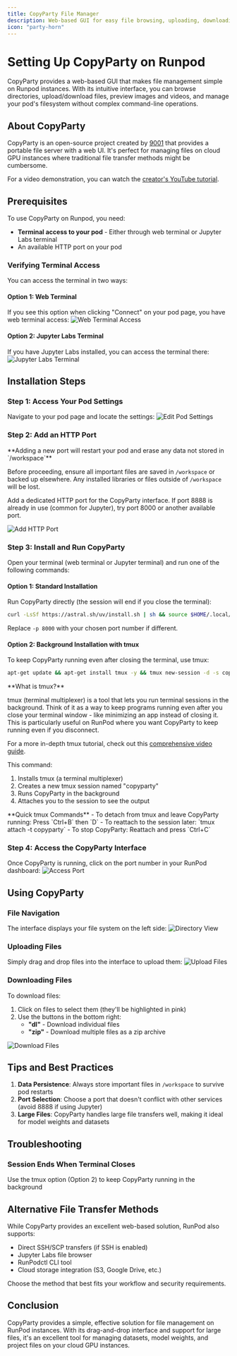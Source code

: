```yaml
---
title: CopyParty File Manager
description: Web-based GUI for easy file browsing, uploading, downloading, and media viewing on Runpod
icon: "party-horn"
---
```


# Setting Up CopyParty on Runpod

CopyParty provides a web-based GUI that makes file management simple on Runpod instances. With its intuitive interface, you can browse directories, upload/download files, preview images and videos, and manage your pod's filesystem without complex command-line operations.

## About CopyParty

CopyParty is an open-source project created by [9001](https://github.com/9001/copyparty) that provides a portable file server with a web UI. It's perfect for managing files on cloud GPU instances where traditional file transfer methods might be cumbersome.

For a video demonstration, you can watch the [creator's YouTube tutorial](https://youtu.be/15_-hgsX2V0?si=AXArKvI79LEscpNn).

## Prerequisites

To use CopyParty on Runpod, you need:
- **Terminal access to your pod** - Either through web terminal or Jupyter Labs terminal
- An available HTTP port on your pod

### Verifying Terminal Access

You can access the terminal in two ways:

#### Option 1: Web Terminal
If you see this option when clicking "Connect" on your pod page, you have web terminal access:
![Web Terminal Access](webterminal.png)

#### Option 2: Jupyter Labs Terminal
If you have Jupyter Labs installed, you can access the terminal there:
![Jupyter Labs Terminal](labsterminal.png)

## Installation Steps

### Step 1: Access Your Pod Settings

Navigate to your pod page and locate the settings:
![Edit Pod Settings](edit.png)

### Step 2: Add an HTTP Port

<Warning>
**Adding a new port will restart your pod and erase any data not stored in `/workspace`**

Before proceeding, ensure all important files are saved in `/workspace` or backed up elsewhere. Any installed libraries or files outside of `/workspace` will be lost.
</Warning>

Add a dedicated HTTP port for the CopyParty interface. If port 8888 is already in use (common for Jupyter), try port 8000 or another available port.

![Add HTTP Port](addhttp.png)

### Step 3: Install and Run CopyParty

Open your terminal (web terminal or Jupyter terminal) and run one of the following commands:

#### Option 1: Standard Installation
Run CopyParty directly (the session will end if you close the terminal):

```bash
curl -LsSf https://astral.sh/uv/install.sh | sh && source $HOME/.local/bin/env && uv tool run copyparty -p 8000 --allow-csrf
```

Replace `-p 8000` with your chosen port number if different.

#### Option 2: Background Installation with tmux
To keep CopyParty running even after closing the terminal, use tmux:

```bash
apt-get update && apt-get install tmux -y && tmux new-session -d -s copyparty 'curl -LsSf https://astral.sh/uv/install.sh | sh && source $HOME/.local/bin/env && uv tool run copyparty -p 8000 --allow-csrf' && tmux attach -t copyparty
```

<Info>
**What is tmux?**

tmux (terminal multiplexer) is a tool that lets you run terminal sessions in the background. Think of it as a way to keep programs running even after you close your terminal window - like minimizing an app instead of closing it. This is particularly useful on RunPod where you want CopyParty to keep running even if you disconnect.

For a more in-depth tmux tutorial, check out this [comprehensive video guide](https://youtu.be/nTqu6w2wc68?si=OcI3qbh2kGH7_3fh).
</Info>

This command:
1. Installs tmux (a terminal multiplexer)
2. Creates a new tmux session named "copyparty"
3. Runs CopyParty in the background
4. Attaches you to the session to see the output

<Tip>
**Quick tmux Commands**
- To detach from tmux and leave CopyParty running: Press `Ctrl+B` then `D`
- To reattach to the session later: `tmux attach -t copyparty`
- To stop CopyParty: Reattach and press `Ctrl+C`
</Tip>

### Step 4: Access the CopyParty Interface

Once CopyParty is running, click on the port number in your RunPod dashboard:
![Access Port](port.png)

## Using CopyParty

### File Navigation

The interface displays your file system on the left side:
![Directory View](directory.png)

### Uploading Files

Simply drag and drop files into the interface to upload them:
![Upload Files](upload.png)

### Downloading Files

To download files:
1. Click on files to select them (they'll be highlighted in pink)
2. Use the buttons in the bottom right:
   - **"dl"** - Download individual files
   - **"zip"** - Download multiple files as a zip archive

![Download Files](download.png)

## Tips and Best Practices

1. **Data Persistence**: Always store important files in `/workspace` to survive pod restarts
2. **Port Selection**: Choose a port that doesn't conflict with other services (avoid 8888 if using Jupyter)
3. **Large Files**: CopyParty handles large file transfers well, making it ideal for model weights and datasets

## Troubleshooting

### Session Ends When Terminal Closes
Use the tmux option (Option 2) to keep CopyParty running in the background

## Alternative File Transfer Methods

While CopyParty provides an excellent web-based solution, RunPod also supports:
- Direct SSH/SCP transfers (if SSH is enabled)
- Jupyter Labs file browser
- RunPodctl CLI tool
- Cloud storage integration (S3, Google Drive, etc.)

Choose the method that best fits your workflow and security requirements.

## Conclusion

CopyParty provides a simple, effective solution for file management on RunPod instances. With its drag-and-drop interface and support for large files, it's an excellent tool for managing datasets, model weights, and project files on your cloud GPU instances.